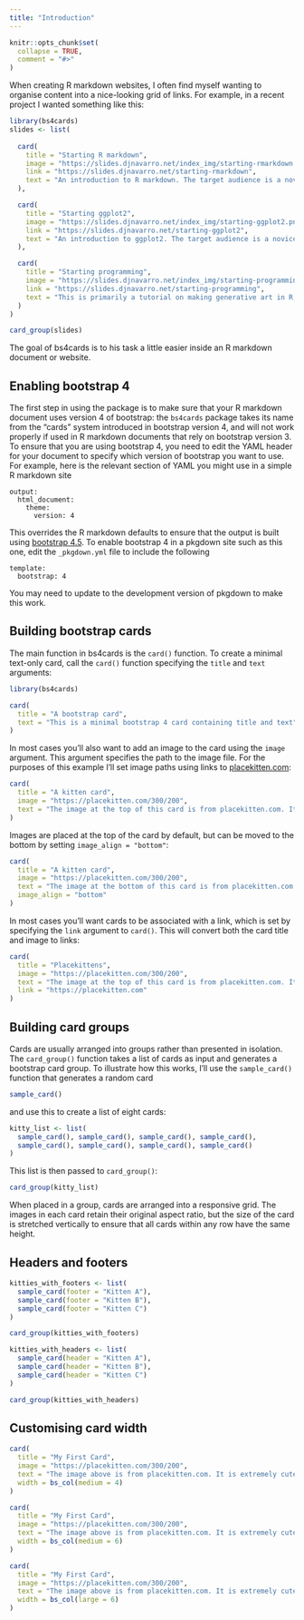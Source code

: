 ```yaml
---
title: "Introduction"
---
```


```r
knitr::opts_chunk$set(
  collapse = TRUE,
  comment = "#>"
)
```

When creating R markdown websites, I often find myself wanting to organise content into a nice-looking grid of links. For example, in a recent project I wanted something like this:

```r
library(bs4cards)
slides <- list(
  
  card(
    title = "Starting R markdown",
    image = "https://slides.djnavarro.net/index_img/starting-rmarkdown.png",
    link = "https://slides.djnavarro.net/starting-rmarkdown",
    text = "An introduction to R markdown. The target audience is a novice R user with no previous experience with markdown."
  ),

  card(
    title = "Starting ggplot2",
    image = "https://slides.djnavarro.net/index_img/starting-ggplot2.png",
    link = "https://slides.djnavarro.net/starting-ggplot2",
    text = "An introduction to ggplot2. The target audience is a novice user with no previous experience with R or ggplot2."
  ),

  card(
    title = "Starting programming",
    image = "https://slides.djnavarro.net/index_img/starting-programming.png",
    link = "https://slides.djnavarro.net/starting-programming",
    text = "This is primarily a tutorial on making generative art in R, but in doing so introduces core programming constructs and data structures. It is assumed the user has some previous experience with ggplot2."
  )
)

card_group(slides)
```

The goal of bs4cards is to his task a little easier inside an R markdown document or website. 


## Enabling bootstrap 4

The first step in using the package is to make sure that your R markdown document uses version 4 of bootstrap: the `bs4cards` package takes its name from the "cards" system introduced in bootstrap version 4, and will not work properly if used in R markdown documents that rely on bootstrap version 3. To ensure that you are using bootstrap 4, you need to edit the YAML header for your document to specify which version of bootstrap you want to use. For example, here is the relevant section of YAML you might use in a simple R markdown site 

```
output:
  html_document:
    theme:
      version: 4
```

This overrides the R markdown defaults to ensure that the output is built using [bootstrap 4.5](https://getbootstrap.com/docs/4.5/getting-started/introduction/). To enable bootstrap 4 in a pkgdown site such as this one, edit the `_pkgdown.yml` file to include the following

```
template:
  bootstrap: 4
```

You may need to update to the development version of pkgdown to make this work.


## Building bootstrap cards

The main function in bs4cards is the `card()` function. To create a minimal text-only card, call the `card()` function specifying the `title` and `text` arguments:

```r
library(bs4cards)

card(
  title = "A bootstrap card", 
  text = "This is a minimal bootstrap 4 card containing title and text"
)
```


In most cases you'll also want to add an image to the card using the `image` argument. This argument specifies the path to the image file. For the purposes of this example I'll set image paths using links to [placekitten.com](https://placekitten.com):

```r
card(
  title = "A kitten card",
  image = "https://placekitten.com/300/200",
  text = "The image at the top of this card is from placekitten.com. It's very cute"
)
```

Images are placed at the top of the card by default, but can be moved to the bottom by setting `image_align = "bottom"`:

```r
card(
  title = "A kitten card",
  image = "https://placekitten.com/300/200",
  text = "The image at the bottom of this card is from placekitten.com. It's still cute",
  image_align = "bottom"
)
```

In most cases you'll want cards to be associated with a link, which is set by specifying the `link` argument to `card()`. This will convert both the card title and image to links:

```r
card(
  title = "Placekittens",
  image = "https://placekitten.com/300/200",
  text = "The image at the top of this card is from placekitten.com. It's very cute",
  link = "https://placekitten.com"
)
```


## Building card groups

Cards are usually arranged into groups rather than presented in isolation. The `card_group()` function takes a list of cards as input and generates a bootstrap card group. To illustrate how this works, I'll use the `sample_card()` function that generates a random card

```r
sample_card()
```

and use this to create a list of eight cards:

```r
kitty_list <- list(
  sample_card(), sample_card(), sample_card(), sample_card(),
  sample_card(), sample_card(), sample_card(), sample_card()
)
```

This list is then passed to `card_group()`:

```r
card_group(kitty_list)
```

When placed in a group, cards are arranged into a responsive grid. The images in each card retain their original aspect ratio, but the size of the card is stretched vertically to ensure that all cards within any row have the same height.


## Headers and footers


```r
kitties_with_footers <- list(
  sample_card(footer = "Kitten A"), 
  sample_card(footer = "Kitten B"), 
  sample_card(footer = "Kitten C")
) 

card_group(kitties_with_footers)
```


```r
kitties_with_headers <- list(
  sample_card(header = "Kitten A"), 
  sample_card(header = "Kitten B"), 
  sample_card(header = "Kitten C")
)

card_group(kitties_with_headers)
```


## Customising card width


```r
card(
  title = "My First Card",
  image = "https://placekitten.com/300/200",
  text = "The image above is from placekitten.com. It is extremely cute.",
  width = bs_col(medium = 4) 
)

card(
  title = "My First Card",
  image = "https://placekitten.com/300/200",
  text = "The image above is from placekitten.com. It is extremely cute.",
  width = bs_col(medium = 6) 
)

card(
  title = "My First Card",
  image = "https://placekitten.com/300/200",
  text = "The image above is from placekitten.com. It is extremely cute.",
  width = bs_col(large = 6) 
)
```



